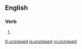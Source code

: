 ==English==

===Verb===
{{head|en}}

# {{en-past of|unzip}}

[[fr:unzipped]]
[[ja:unzipped]]
[[vi:unzipped]]
